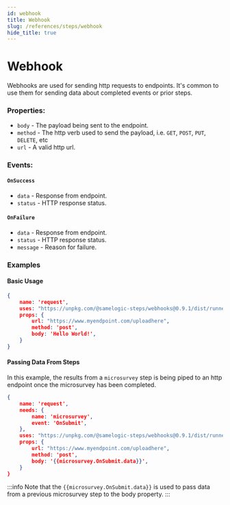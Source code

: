 ```yaml
---
id: webhook
title: Webhook
slug: /references/steps/webhook
hide_title: true
---
```


# Webhook
Webhooks are used for sending http requests to endpoints. It's common to use them for sending data about completed events or prior steps.


### Properties:
- `body` -
The payload being sent to the endpoint. 
- `method` - 
The http verb used to send the payload, i.e. `GET`, `POST`, `PUT`, `DELETE`, etc
- `url` - 
A valid http url.

### Events:
#### `OnSuccess`
- `data` - 
Response from endpoint.
- `status` - 
HTTP response status.

#### `OnFailure`
- `data` - 
Response from endpoint.
- `status` - 
HTTP response status.
- `message` - 
Reason for failure.


### Examples

#### Basic Usage
```json
{
    name: 'request',
    uses: "https://unpkg.com/@samelogic-steps/webhooks@0.9.1/dist/runner.js",
    props: {
        url: "https://www.myendpoint.com/uploadhere",
        method: 'post',
        body: 'Hello World!',
    }
}
```


#### Passing Data From Steps
In this example, the results from a `microsurvey` step is being piped to an http endpoint once the microsurvey has been completed.

```json
{
    name: 'request',
    needs: {
        name: 'microsurvey',
        event: 'OnSubmit',
    },
    uses: "https://unpkg.com/@samelogic-steps/webhooks@0.9.1/dist/runner.js",
    props: {
        url: "https://www.myendpoint.com/uploadhere",
        method: 'post',
        body: '{{microsurvey.OnSubmit.data}}',
    }
}
```

:::info
Note that the `{{microsurvey.OnSubmit.data}}` is used to pass data from a previous microsurvey step to the body property.
:::